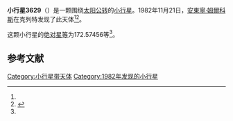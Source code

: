 {{Infobox planet
| bgcolour = #FFFFC0
| name = 3629 Lebedinskij
| symbol = 
| image = 
| caption = 
| discovery = yes
| discovery_ref = 
| discoverer = [[安東寧·姆爾科斯|安東寧·姆爾科斯]]
| discovery_site = [[克列特|克列特]] 
| discovered = 1982年11月21日
| designations = yes
| mp_name = 
| named_after = 
| alt_names = 1982 WK/ 1974 QB1 / 1974 SM3 / 1982 XD
| mp_category = [[主带小行星|主带小行星]]
| orbit_ref = <ref name="a">[http://ssd.jpl.nasa.gov/sbdb.cgi?sstr=3629 3629 Lebedinskij] {{Wayback|url=http://ssd.jpl.nasa.gov/sbdb.cgi?sstr=3629 |date=20200917192127 }}，小行星數據庫瀏覽器（JPL Small-Body Database Browser）－[[美国国家航空航天局|美国国家航空航天局]]喷气推进实验室</ref>
| epoch = 2456400.5 (2013年4月18日更新)
| aphelion = {{convert|2.6510030|AU|km|3|abbr=on|lk=out}}
| perihelion = {{convert|2.1537630|AU|km|3|abbr=on}}
| semimajor = {{convert|2.4023830|AU|km|3|abbr=on}}
| eccentricity = 0.1034889
| period = 1360.071637 [[日|日]]<br />3.72[[儒略年|儒略年]]
| avg_speed = 
| inclination = 5.63979
| asc_node = 235.25555
| mean_anomaly = 
| arg_peri = 172.57456
| satellites = 
| physical_characteristics = yes
| dimensions = 
| mass = 
| density = 
| surface_grav = 
| escape_velocity = 
| sidereal_day = 
| axial_tilt = 
| pole_ecliptic_lat = 
| pole_ecliptic_lon = 
| albedo = 
| temperatures= 
| temp_name1 = 
| mean_temp_1 = 
| max_temp_1 = 
| temp_name2 = 
| max_temp_2 = 
| spectral_type = 
| abs_magnitude = 172.57456
}}

'''小行星3629'''（{{lang-en|3629 Lebedinskij}}）是一颗围绕[[太阳|太阳]][[公转|公转]]的[[小行星|小行星]]。1982年11月21日，[[安東寧·姆爾科斯|安東寧·姆爾科斯]]在克列特发现了此天体<ref name="a" /><ref>{{cite news|title=小行星列表|url=http://cfa-www.harvard.edu/iau/lists/NumberedMPs.txt|accessdate=2013-07-08|newspaper=哈佛大学|archive-date=2008-05-17|archive-url=https://web.archive.org/web/20080517010638/http://cfa-www.harvard.edu/iau/lists/NumberedMPs.txt|dead-url=no}}</ref>。

这颗小行星的[[绝对星等|绝对星等]]为172.57456等<ref name="a" />。

==参考文献==
{{reflist}}
{{Minor Planet Number|[[小行星3628|小行星3628]]|[[小行星3630|小行星3630]]}}

{{小天体}}

[[Category:小行星带天体|Category:小行星带天体]]
[[Category:1982年发现的小行星|Category:1982年发现的小行星]]

{{asteroid-stub}}